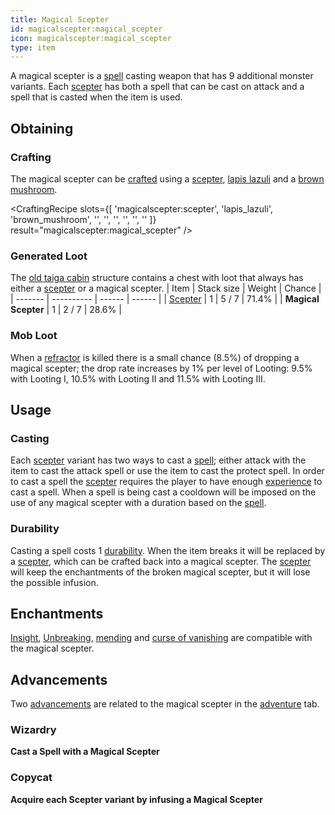 ```yaml
---
title: Magical Scepter
id: magicalscepter:magical_scepter
icon: magicalscepter:magical_scepter
type: item
---
```


A magical scepter is a [spell](../spells/spells) casting weapon that has 9 additional monster variants. 
Each [scepter](../scepters/scepters) has both a spell that can be cast on attack and a spell that is casted when the item is used.


## Obtaining

### Crafting

The magical scepter can be [crafted](https://minecraft.wiki/w/Crafting) using a [scepter](scepter), [lapis lazuli](https://minecraft.wiki/w/Lapis_Lazuli) and a [brown mushroom](https://minecraft.wiki/w/Brown_Mushroom).

<CraftingRecipe
    slots={[
        'magicalscepter:scepter',
        'lapis_lazuli',
        'brown_mushroom',
        '',
        '',
        '',
        '',
        '',
        ''
    ]}
    result="magicalscepter:magical_scepter"
/>

### Generated Loot

The [old taiga cabin](../structures/old_taiga_cabin) structure contains a chest with loot that always has either a [scepter](scepter) or a magical scepter. 
| Item    | Stack size | Weight | Chance |
| ------- | ---------- | ------ | ------ |
| <Asset width={16} height={16} location="magicalscepter:scepter" title="Scepter" /> [Scepter](./scepter) | 1 | 5 / 7 | 71.4% |
| **<Asset width={16} height={16} location="magicalscepter:magical_scepter" title="Magical Scepter" /> Magical Scepter** | 1 | 2 / 7 | 28.6% |

### Mob Loot

When a [refractor](../entities/refractor) is killed there is a small chance (8.5%) of dropping a magical scepter; 
the drop rate increases by 1% per level of Looting: 9.5% with Looting I, 10.5% with Looting II and 11.5% with Looting III. 


## Usage

### Casting

Each [scepter](../scepters/scepters) variant has two ways to cast a [spell](../spells/spells); 
either attack with the item to cast the attack spell or use the item to cast the protect spell.
In order to cast a spell the [scepter](../scepters/scepters) requires the player to have enough [experience](https://minecraft.wiki/w/Experience) to cast a spell.
When a spell is being cast a cooldown will be imposed on the use of any magical scepter with a duration based on the [spell](../spells/spells).

### Durability

Casting a spell costs 1 [durability](https://minecraft.wiki/w/Durability). 
When the item breaks it will be replaced by a [scepter](scepter), which can be crafted back into a magical scepter. 
The [scepter](scepter) will keep the enchantments of the broken magical scepter, but it will lose the possible infusion.

## Enchantments

[Insight](./insight), [Unbreaking](https://minecraft.wiki/w/Unbreaking), [mending](https://minecraft.wiki/w/Mending) 
and [curse of vanishing](https://minecraft.wiki/w/Curse_of_Vanishing) are compatible with the magical scepter.


## Advancements

Two [advancements](https://minecraft.wiki/w/Advancement) are related to the magical scepter in the [adventure](https://minecraft.wiki/w/Advancement#Adventure) tab.

### Wizardry

<Asset width={52} height={52} location="magicalscepter:wizardry" title="Wizardry Advancement" /> **Cast a Spell with a Magical Scepter**

### Copycat

<Asset width={52} height={52} location="magicalscepter:copycat" title="Copycat Advancement" /> **Acquire each Scepter variant by infusing a Magical Scepter**
